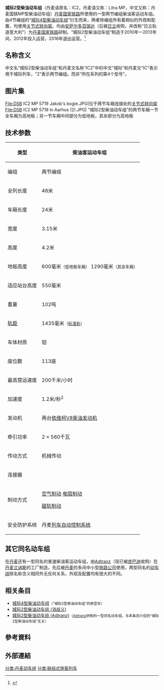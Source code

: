{{About|[[安萨尔多百瑞达|安萨尔多百瑞达]]为[[丹麦国家铁路|丹麦国家铁路]]研制的“城际2型柴油动车组”||城际2型柴油动车组}}
{{Refimprove|time=2021-02-09T08:28:14+00:00}}
{{Expand language|da}}{{Infobox train
|image=DSB IC2 07 at Sonnesgade 02.JPG
|name=城际2型柴油动车组<br>丹麦国铁MP型柴油动车组
|native_name=IC2<br>Litra MP
|origin={{ITA}}
|類型=柴油客运动车组
|manufacturer={{ITA}} [[安萨尔多百瑞达|安萨尔多百瑞达]]
|製造年份=2010年—2013年
|yearservice=2012年
|yearserviceend=2016年
|numberbuilt=23列<ref name="Sidste.togsæt.leveret">[http://www.dr.dk/Nyheder/Indland/2013/10/31/1031104118.htm DSB har modtaget sidste togsæt fra AnsaldoBreda | DR.dk] {{Wayback|url=http://www.dr.dk/Nyheder/Indland/2013/10/31/1031104118.htm |date=20131103015717 }} Den 31. oktober 2013</ref><ref name="DSBpresse.Aug2013">[http://www.dsb.dk/om-dsb/presse/pressemeddelelser/dsbs-overskud-for-skat-i-forste-halvar-240-mio-kroner/ DSB - Pressemeddelelse | DSB.dk] {{Wayback|url=http://www.dsb.dk/om-dsb/presse/pressemeddelelser/dsbs-overskud-for-skat-i-forste-halvar-240-mio-kroner/ |date=20130827202612 }} Den 23. august 2013</ref><ref name="DRaug.2013">[http://www.dr.dk/Nyheder/Penge/2013/08/23/0823134539.htm DSB får stort set alle IC4 inden deadline | DR.dk] {{Wayback|url=http://www.dr.dk/Nyheder/Penge/2013/08/23/0823134539.htm |date=20130825010142 }} Den 23. august 2013</ref>
|formation=两节编组
|operator=[[丹麦国家铁路|丹麦国家铁路]]
|carbody=[[铝|铝]]
|lines=*{{link-da|科灵站|Kolding Station}}↔[[瓦埃勒站|瓦埃勒站]] <br/><small>（2012年11月12日—2014年）</small><ref name="Forum08nov2012">[http://www.jernbanen.dk/forum/index.php?id=54171 IC2 nu med passagerer | Jernbanen.dk forum] {{Wayback|url=http://www.jernbanen.dk/forum/index.php?id=54171 |date=20130129021716 }} Hentet den 9. november 2012</ref> 
*[[欧登塞站|欧登塞站]]↔[[弗雷德里西亚站|弗雷德里西亚站]]<br/><small>（2013年12月15日—2016年8月7日）</small><ref name="ing.31.okt">[http://ing.dk/artikel/dsb-har-modtaget-det-sidste-tog-fra-ansaldobreda-163927 DSB har modtaget det sidste tog fra AnsaldoBreda | Ing.dk] {{Wayback|url=http://ing.dk/artikel/dsb-har-modtaget-det-sidste-tog-fra-ansaldobreda-163927 |date=20131103225852 }} Den 31. oktober 2013</ref>
|width=3150|gauge=1435|height=4200|platformheight=550|weight=102|maxspeed=200|acceleration=1.2米/秒<small><sup>2</sup></small>|engine=两台[[依维柯|依维柯]][[V8发动机|V8柴油发动机]]|transmission=机械传动|capacity=113座|safety=丹麦[[列车自动控制系统|列车自动控制系统]]|brakes=[[空气制动|空气制动]]<br>[[电阻制动|电阻制动]]<br>[[磁轨制动|磁轨制动]]|coupling={{link-en|夏芬博格式車鈎|Scharfenberg coupler}}}}
'''城际2型柴油动车组'''（丹麦语原名：IC2，丹麦语又称：Litra MP，中文又称：丹麦国铁MP型柴油动车组）[[丹麦国家铁路|丹麦国家铁路]]所使用的一型两节编组柴油客运动车组。由4节编组的“[[城际4型柴油动车组|城际4型柴油动车组]]”衍生而来，两者除编组外有着相似的外观和配置，均使用[[关节式转向架|关节式转向架]]。均由[[安薩爾多百瑞達|安萨尔多百瑞达]]（后被[[日立製作所|日立]]收购，并改称“日立轨道意大利”）为[[丹麦国家铁路|丹麦国家铁路]]研制。“城际2型柴油动车组”制造于2010年—2013年间，2012年投入运营，2016年退出运营。<ref>{{Cite web|title=DSB IC2 - Litra MP - historie, data, billeder m.v.|url=https://www.jernbanen.dk/lyntog.php?typenr=12|accessdate=2021-01-12|work=www.jernbanen.dk|archive-date=2021-01-13|archive-url=https://web.archive.org/web/20210113231453/https://www.jernbanen.dk/lyntog.php?typenr=12|dead-url=no}}</ref> 

==名称含义==
中文名“城际2型柴油动车组”和丹麦文名称“IC2”中的中文“城际”和丹麦文“IC”表示用于城际列车，“2”表示两节编组。而非“所在系列的第4个型号”。

== 图片集 ==
<gallery widths="300" heights="220">
File:DSB IC2 MP 5719 Jakob's bogie.JPG|位于两节车厢连接处的[[關節式轉向架|关节式转向架]]
File:DSB IC2 MP 5719 in Aarhus (2).JPG| “城际2型柴油动车组”的两节车厢一节全车厢为高地板；另一节车厢中间部分为低地板，其余部分为高地板 
</gallery>

== 技术参数 ==
{| class="wikitable"
!类型
|柴油客运动车组
|-
!编组
|两节编组
|-
!全列长度
|48米
|-
!车厢长度
|24米
|-
!宽度
|3.15米
|-
!高度
|4.2米
|-
!地板高度
|600毫米<small>（低地板车厢）</small>
1290毫米<small>（其余车厢）</small>
|-
!适应站台高度
|550毫米
|-
!重量
|102吨
|-
![[轨距|轨距]]
|1435毫米<small>（[[標準軌|标准轨]]）</small>
|-
!车体材质
|铝
|-
!座位数
|113座
|-
!最高营运速度
|200千米/小时
|-
!加速度
|1.2米/秒<sup>2</sup>
|-
!发动机
|两台[[歐霸_(汽車公司)|依维柯]][[V8发动机|V8柴油发动机]]
|-
!牵引功率
|2 × 560千瓦
|-
!传动方式
|机械传动
|-
!连接器
|{{link-en|夏芬博格式車鈎|Scharfenberg coupler}}
|-
!制动方式
|[[空气制动|空气制动]]
[[电阻制动|电阻制动]]

[[磁轨制动|磁轨制动]]
|-
!安全防护系统
|丹麦[[列车自动控制系统|列车自动控制系统]]
|}

== 其它同名动车组 ==
{{参见|城际2型柴油动车组 (Adtranz)}}
在[[丹麦|丹麦]]还有一型同名的普速柴油客运动车组，由[[Adtranz|Adtranz]]（现已被[[庞巴迪|庞巴迪]]收购）在[[丹麦|丹麦]][[蘭訥斯|兰讷斯]]的工厂制造。先后被[[丹麦|丹麦]]的多间中小型[[铁路公司|铁路公司]]使用，两型同名的[[動車組|动车组]]除名称含义相同外无任何关系，外观及配置均有很大的不同。

== 相关条目 ==
*[[城际4型柴油动车组|城际4型柴油动车组]]<small>（“城际2型柴油动车组”的原型车）</small>
*[[城际2型柴油动车组|城际2型柴油动车组 (消歧义)]]
*[[城际2型柴油动车组_(Adtranz)|城际2型柴油动车组 (Adtranz)]]<small>（[[Adtranz|Adtranz]]研制的一型同名动车组，与本条目介绍的“城际2型柴油动车组”无关）</small>

== 參考資料 ==
{{Reflist|}}

== 外部連結 ==
{{commonscat}}
[[分类:丹麦动车组|分类:丹麦动车组]]
[[分类:联结式旅客列车|分类:联结式旅客列车]]